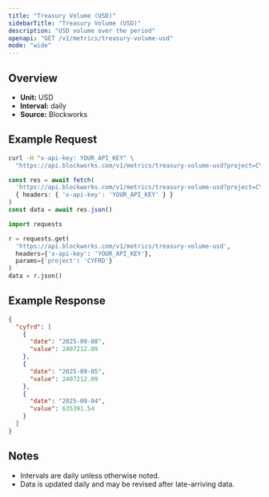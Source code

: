 ```yaml
---
title: "Treasury Volume (USD)"
sidebarTitle: "Treasury Volume (USD)"
description: "USD volume over the period"
openapi: "GET /v1/metrics/treasury-volume-usd"
mode: "wide"
---
```


## Overview

- **Unit:** USD
- **Interval:** daily
- **Source:** Blockworks

## Example Request

<CodeGroup>

```bash cURL
curl -H "x-api-key: YOUR_API_KEY" \
  "https://api.blockworks.com/v1/metrics/treasury-volume-usd?project=CYFRD"
```

```typescript TypeScript
const res = await fetch(
  'https://api.blockworks.com/v1/metrics/treasury-volume-usd?project=CYFRD',
  { headers: { 'x-api-key': 'YOUR_API_KEY' } }
)
const data = await res.json()
```

```python Python
import requests

r = requests.get(
  'https://api.blockworks.com/v1/metrics/treasury-volume-usd',
  headers={'x-api-key': 'YOUR_API_KEY'},
  params={'project': 'CYFRD'}
)
data = r.json()
```

</CodeGroup>

## Example Response

```json
{
  "cyfrd": [
    {
      "date": "2025-09-08",
      "value": 2407212.09
    },
    {
      "date": "2025-09-05",
      "value": 2407212.09
    },
    {
      "date": "2025-09-04",
      "value": 635391.54
    }
  ]
}
```

## Notes
- Intervals are daily unless otherwise noted.
- Data is updated daily and may be revised after late-arriving data.
